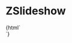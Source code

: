 
<Meta title="ZSlideshow" component="z-slideshow" />

# ZSlideshow

<Preview>
  <Story name="ZSlideshow-sample">
    {html`
    <div style="max-width:500px;max-heigth:300px;">
      <z-slideshow
        data='["https://i.pinimg.com/originals/df/6e/8c/df6e8c9bbb70c660fdf3d628fe38f9d7.jpg","https://cdn.gelestatic.it/kataweb/ilmiolibro/2018/02/The-Jungle-Book-Heros.png", "https://cdn.gelestatic.it/kataweb/ilmiolibro/2016/06/Robin-Hood-19-650x320.png"]'
        slideshowid="${text('slideshowid', 'slideshow-id')}"
      ></z-slideshow>
    </div>
   `}
  </Story>
</Preview>

<Props of="z-slideshow" />


